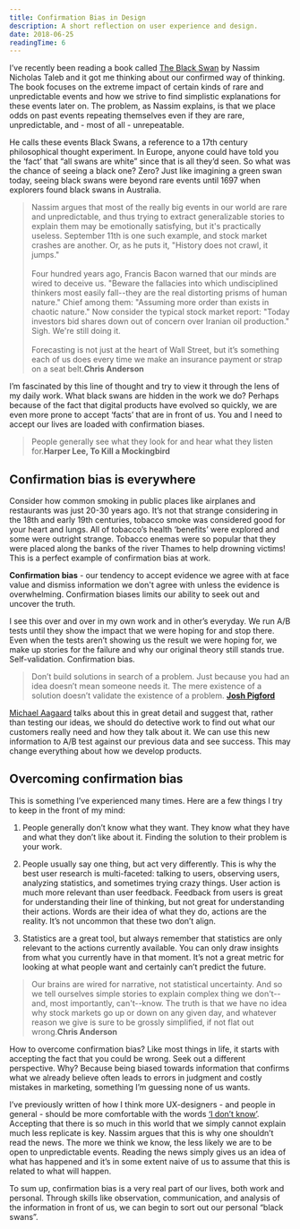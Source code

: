 ```yaml
---
title: Confirmation Bias in Design
description: A short reflection on user experience and design.
date: 2018-06-25
readingTime: 6
---
```


I’ve recently been reading a book called [The Black Swan](https://www.amazon.com/dp/B00139XTG4/ref=dp-kindle-redirect?_encoding=UTF8&btkr=1) by Nassim Nicholas Taleb and it got me thinking about our confirmed way of thinking. The book focuses on the extreme impact of certain kinds of rare and unpredictable events and how we strive to find simplistic explanations for these events later on. The problem, as Nassim explains, is that we place odds on past events repeating themselves even if they are rare, unpredictable, and - most of all - unrepeatable.

He calls these events Black Swans, a reference to a 17th century philosophical thought experiment. In Europe, anyone could have told you the ‘fact’ that “all swans are white” since that is all they’d seen. So what was the chance of seeing a black one? Zero? Just like imagining a green swan today, seeing black swans were beyond rare events until 1697 when explorers found black swans in Australia.

>Nassim argues that most of the really big events in our world are rare and unpredictable, and thus trying to extract generalizable stories to explain them may be emotionally satisfying, but it's practically useless. September 11th is one such example, and stock market crashes are another. Or, as he puts it, "History does not crawl, it jumps."<br /><br />Four hundred years ago, Francis Bacon warned that our minds are wired to deceive us. "Beware the fallacies into which undisciplined thinkers most easily fall--they are the real distorting prisms of human nature." Chief among them: "Assuming more order than exists in chaotic nature." Now consider the typical stock market report: "Today investors bid shares down out of concern over Iranian oil production." Sigh. We're still doing it.<br /><br />Forecasting is not just at the heart of Wall Street, but it’s something each of us does every time we make an insurance payment or strap on a seat belt.**Chris Anderson**

I’m fascinated by this line of thought and try to view it through the lens of my daily work. What black swans are hidden in the work we do? Perhaps because of the fact that digital products have evolved so quickly, we are even more prone to accept ‘facts’ that are in front of us. You and I need to accept our lives are loaded with confirmation biases.

>People generally see what they look for and hear what they listen for.**Harper Lee, To Kill a Mockingbird**

## Confirmation bias is everywhere

Consider how common smoking in public places like airplanes and restaurants was just 20-30 years ago. It’s not that strange considering in the 18th and early 19th centuries, tobacco smoke was considered good for your heart and lungs. All of tobacco’s health ‘benefits’ were explored and some were outright strange. Tobacco enemas were so popular that they were placed along the banks of the river Thames to help drowning victims! This is a perfect example of confirmation bias at work.

**Confirmation bias** - our tendency to accept evidence we agree with at face value and dismiss information we don't agree with unless the evidence is overwhelming. Confirmation biases limits our ability to seek out and uncover the truth.

I see this over and over in my own work and in other’s everyday. We run A/B tests until they show the impact that we were hoping for and stop there. Even when the tests aren’t showing us the result we were hoping for, we make up stories for the failure and why our original theory still stands true. Self-validation. Confirmation bias.

>Don’t build solutions in search of a problem. Just because you had an idea doesn’t mean someone needs it. The mere existence of a solution doesn’t validate the existence of a problem.
**[Josh Pigford](https://twitter.com/Shpigford/status/1001840357775237122)**

[Michael Aagaard](https://unbounce.com/conversion-rate-optimization/confirmation-bias/) talks about this in great detail and suggest that, rather than testing our ideas, we should do detective work to find out what our customers really need and how they talk about it. We can use this new information to A/B test against our previous data and see success. This may change everything about how we develop products.

## Overcoming confirmation bias

This is something I’ve experienced many times. Here are a few things I try to keep in the front of my mind:

1. People generally don’t know what they want. They know what they have and what they don’t like about it. Finding the solution to their problem is your work.

2. People usually say one thing, but act very differently. This is why the best user research is multi-faceted: talking to users, observing users, analyzing statistics, and sometimes trying crazy things. User action is much more relevant than user feedback. Feedback from users is great for understanding their line of thinking, but not great for understanding their actions. Words are their idea of what they do, actions are the reality. It’s not uncommon that these two don’t align.

3. Statistics are a great tool, but always remember that statistics are only relevant to the actions currently available. You can only draw insights from what you currently have in that moment. It’s not a great metric for looking at what people want and certainly can’t predict the future.

>Our brains are wired for narrative, not statistical uncertainty. And so we tell ourselves simple stories to explain complex thing we don't--and, most importantly, can't--know. The truth is that we have no idea why stock markets go up or down on any given day, and whatever reason we give is sure to be grossly simplified, if not flat out wrong.**Chris Anderson**

How to overcome confirmation bias? Like most things in life, it starts with accepting the fact that you could be wrong. Seek out a different perspective. Why? Because being biased towards information that confirms what we already believe often leads to errors in judgment and costly mistakes in marketing, something I’m guessing none of us wants.

I’ve previously written of how I think more UX-designers - and people in general - should be more comfortable with the words [‘I don’t know’](/better-uxdesigner/). Accepting that there is so much in this world that we simply cannot explain much less replicate is key. Nassim argues that this is why one shouldn’t read the news. The more we think we know, the less likely we are to be open to unpredictable events. Reading the news simply gives us an idea of what has happened and it’s in some extent naive of us to assume that this is related to what will happen.

To sum up, confirmation bias is a very real part of our lives, both work and personal. Through skills like observation, communication, and analysis of the information in front of us, we can begin to sort out our personal “black swans”.